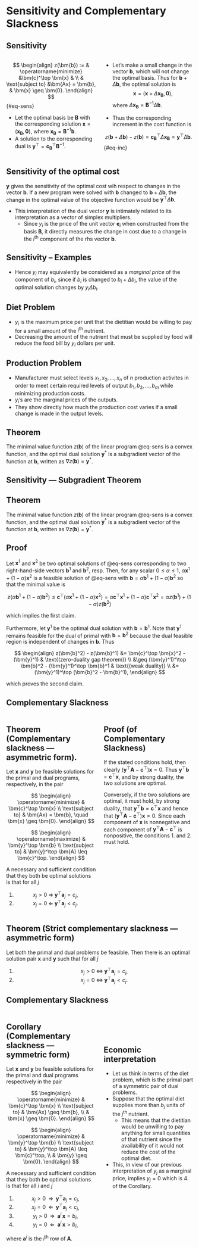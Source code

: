 # Sensitivity and Complementary Slackness

## Sensitivity {.smaller}

:::: {.columns}

::: {.column width="50%"}
$$
\begin{align}
z(\bm{b}) := & \operatorname{minimize} &\bm{c}^\top \bm{x} & \\
& \text{subject to} &\bm{Ax} = \bm{b}, & \bm{x} \geq \bm{0}.
\end{align} 
$$ {#eq-sens}

* Let the optimal basis be $\bm{B}$ with the corresponding solution
$\bm{x} = (\bm{x}_{\bm{B}}, \bm{0})$, where $\bm{x}_{\bm{B}} = \bm{B}^{-1}\bm{b}$.
* A solution to the corresponding dual is $\bm{y}^\top = \bm{c}_{\bm{B}}^\top
\bm{B}^{-1}$.
:::

::: {.column width="50%"}
* Let's make a small change in the vector $\bm{b}$, which will not change the
optimal basis. Thus for $\bm{b} + \Delta\bm{b}$, the optimal solution is
$$ \bm{x} = (\bm{x} + \Delta\bm{x}_{\bm{B}}, \bm{0}), $$ where
$\Delta\bm{x}_{\bm{B}} = \bm{B}^{-1}\Delta\bm{b}$.

* Thus the corresponding increment in the cost function is

$$ z(\bm{b} + \Delta\bm{b}) - z(\bm{b}) = \bm{c}_{\bm{B}}^\top
\Delta\bm{x}_{\bm{B}} = \bm{y}^\top\Delta\bm{b}. $$ {#eq-inc}
:::

::::

::: {.callout-important icon=false}
## Sensitivity of the optimal cost
$\bm{y}$ gives the sensitivity of the optimal cost wih respect to changes in the
vector $\bm{b}$. 
If a new program were solved with $\bm{b}$ changed to $\bm{b} + \Delta\bm{b}$,
the change in the optimal value of the objective function would be $\bm{y}^\top
\Delta\bm{b}$.
:::

* This interpretation of the dual vector $\bm{y}$ is intimately related to its
interpretation as a vector of simplex multipliers.
  - Since $y_i$ is the price of the unit vector $\bm{e}_i$ when constructed from
    the basis $\bm{B}$, it directly measures the change in cost due to a change
    in the $i^{\text{th}}$ component of the rhs vector $\bm{b}$.

## Sensitivity &ndash; Examples {.smaller}

* Hence $y_i$ may equivalently be considered as a _marginal price_ of the
component of $b_i$, since if $b_i$ is changed to $b_i + \Delta b_i$, the value
of the optimal solution changes by $y_i\Delta b_i$.

::: {.callout-note icon=false}
## Diet Problem
* $y_i$ is the maximum price per unit that the dietitian would be willing to pay
for a small amount of the $i^{\text{th}}$ nutrient.
* Decreasing the amount of the nutrient that must be supplied by food will
  reduce the food bill by $y_i$ dollars per unit.
:::

::: {.callout-note icon=false}
## Production Problem
* Manufacturer must select levels $x_1, x_2, \ldots, x_n$ of $n$ production
activites in order to meet certain required levels of output $b_1, b_2,
\ldots, b_m$ while minimizing production costs.
* $y_i$'s are the marginal prices of the outputs.
* They show directly how much the production cost varies if a small change is
made in the output levels.
:::

::: {.callout-tip icon=false}
## Theorem
The minimal value function $z(\bm{b})$ of the linear program @eq-sens is a
convex function, and the optimal dual solution $\bm{y}^\ast$ is a subgradient
vector of the function at $\bm{b}$, written as $\nabla z(\bm{b}) =
\bm{y}^\ast$.
:::

## Sensitivity &mdash; Subgradient Theorem {.smaller}

::: {.callout-tip icon=false}
## Theorem
The minimal value function $z(\bm{b})$ of the linear program @eq-sens is a
convex function, and the optimal dual solution $\bm{y}^\ast$ is a subgradient
vector of the function at $\bm{b}$, written as $\nabla z(\bm{b}) =
\bm{y}^\ast$.
:::

::: {.callout-note icon=false}
## Proof
Let $\bm{x}^1$ and $\bm{x}^2$ be two optimal solutions of @eq-sens corresponding
to two right-hand-side vectors $\bm{b}^1$ and $\bm{b}^2$, resp. Then, for any
scalar $0 \leq \alpha \leq 1$, $\alpha \bm{x}^1 + (1-\alpha)\bm{x}^2$ is a
feasible solution of @eq-sens with $\bm{b} = \alpha \bm{b}^1 +
(1-\alpha)\bm{b}^2$ so that the minimal value is

$$
z(\alpha \bm{b}^1 + (1-\alpha)\bm{b}^2) \leq \bm{c}^\top (\alpha \bm{x}^1 +
(1-\alpha)\bm{x}^2) = \alpha \bm{c}^\top \bm{x}^1 + (1-\alpha)\bm{c}^\top
\bm{x}^2 = \alpha z(\bm{b}^1) + (1-\alpha)z(\bm{b}^2)
$$

which implies the first claim.

Furthermore, let $\bm{y}^1$ be the optimal dual solution with $\bm{b} =
\bm{b}^1$. Note that $\bm{y}^1$ remains feasible for the dual of primal with
$\bm{b} = \bm{b}^2$ because the dual feasible region is independent of changes
in $\bm{b}$. Thus

$$
\begin{align}
z(\bm{b}^2) - z(\bm{b}^1) &= \bm{c}^\top \bm{x}^2 - (\bm{y}^1) &
\text{(zero-duality gap theorem)} \\
&\geq (\bm{y}^1)^\top \bm{b}^2 - (\bm{y}^1)^\top \bm{b}^1 & \text{(weak
duality)} \\
&= (\bm{y}^1)^\top (\bm{b}^2 - \bm{b}^1),
\end{align}
$$

which proves the second claim.
:::


## Complementary Slackness {.smaller}

:::: {.columns}

::: {.column width="50%"}

::: {.callout-tip icon=false}
## Theorem (Complementary slackness &mdash; asymmetric form).
Let $\bm{x}$ and $\bm{y}$ be feasible solutions for the primal and dual
programs, respectively, in the pair

::: {layout="[90, 90]"}
$$
\begin{align}
\operatorname{minimize} & \bm{c}^\top \bm{x} \\
\text{subject to} & \bm{Ax} = \bm{b}, \quad \bm{x} \geq \bm{0}.
\end{align}
$$

$$
\begin{align}
\operatorname{maximize} & \bm{y}^\top \bm{b} \\
\text{subject to} & \bm{y}^\top \bm{A} \leq \bm{c}^\top.
\end{align}
$$
:::

A necessary and sufficient condition that they both be optimal solutions is that
for all $j$

<center>
1. $x_j > 0 \; \Rightarrow \; \bm{y}^\top \bm{a}_j = c_j$,
2. $x_j = 0 \; \Leftarrow \; \bm{y}^\top \bm{a}_j < c_j$.
</center>
:::


:::


::: {.column width="50%"}

::: {.callout-note icon=false}
## Proof (of Complementary Slackness)
If the stated conditions hold, then clearly $(\bm{y}^\top \bm{A} -
\bm{c}^\top)\bm{x} = 0$. Thus $\bm{y}^\top\bm{b} = \bm{c}^\top\bm{x}$, and by
strong duality, the two solutions are optimal.

Conversely, if the two solutions are optimal, it must hold, by strong duality,
that $\bm{y}^\top \bm{b} = \bm{c}^\top \bm{x}$ and hence that $(\bm{y}^\top
\bm{A} - \bm{c}^\top)\bm{x} = 0$. Since each component of $\bm{x}$ is
nonnegative and each component of $\bm{y}^\top\bm{A} - \bm{c}^\top$ is
nonpositive, the conditions $1.$ and $2$. must hold.
:::

:::

::::


::: {.callout-tip icon=false}
## Theorem (Strict complementary slackness &mdash; asymmetric form)
Let both the primal and dual problems be feasible. Then there is an optimal
solution pair $\bm{x}$ and $\bm{y}$ such that for all $j$
<center>
1. $x_j > 0 \; \Leftrightarrow \; \bm{y}^\top \bm{a}_j = c_j$,
2. $x_j = 0 \; \Leftrightarrow \; \bm{y}^\top \bm{a}_j < c_j$.
</center>
:::


## Complementary Slackness {.smaller}

:::: {.columns}

::: {.column width="50%"}

::: {.callout-tip icon=false}
## Corollary (Complementary slackness &mdash; symmetric form)
Let $\bm{x}$ and $\bm{y}$ be feasible solutions for the primal and dual programs
respectively in the pair

::: {layout="[90, 90]"}
$$
\begin{align}
\operatorname{minimize} & \bm{c}^\top \bm{x} \\
\text{subject to} & \bm{Ax} \geq \bm{b}, \\ 
& \bm{x} \geq \bm{0}.
\end{align}
$$

$$
\begin{align}
\operatorname{minimize} & \bm{y}^\top \bm{b} \\
\text{subject to} & \bm{y}^\top \bm{A} \leq \bm{c}^\top, \\
& \bm{y} \geq \bm{0}.
\end{align}
$$
:::

A necessary and sufficient condition that they both be optimal solutions is that
for all $i$ and $j$

<center>
1. $x_j > 0 \;\; \Rightarrow \;\; \bm{y}^\top\bm{a}_j = c_j$,
2. $x_j = 0 \;\; \Leftarrow \;\; \bm{y}^\top\bm{a}_j < c_j$,
3. $y_i > 0 \;\; \Rightarrow \;\; \bm{a}^i \, \bm{x} = b_i$,
4. $y_i = 0 \;\; \Leftarrow \;\; \bm{a}^i \, \bm{x} > b_i$,
</center>

where $\bm{a}^i$ is the $i^{\text{th}}$ row of $\bm{A}$.
:::

:::

::: {.column width="50%"}

&nbsp;

&nbsp;

::: {.callout-important icon=false}
## Economic interpretation
* Let us think in terms of the diet problem, which is the primal part of a
symmetric pair of dual problems.
* Suppose that the optimal diet supplies more than $b_j$ units of the
$j^{\text{th}}$ nutrient.
  - This means that the dietitian would be unwilling to pay anything for small
    quantities of that nutrient since the availability of it would not reduce
    the cost of the optimal diet.
* This, in view of our previous interpretation of $y_j$ as a marginal price,
implies $y_j = 0$ which is $4.$ of the Corollary.
:::

:::

::::
